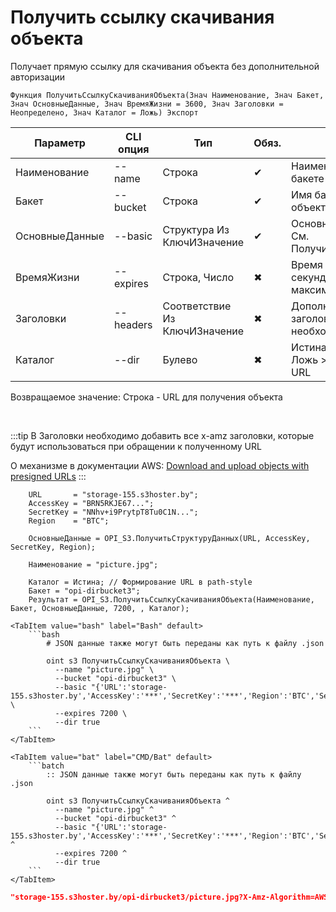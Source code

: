 ﻿---
sidebar_position: 16
description: Получить ссылку скачивания объекта и другие функции для работы с S3 в Открытом пакете интеграций - бесплатной open-source библиотеке интеграций для 1С:Предприятие 8, OneScript и CLI
keywords: [1C, 1С, 1С:Предприятие, 1С:Предприятие 8.3, API, Интеграция, Сервисы, Обмен, OneScript, CLI, S3]
---


# Получить ссылку скачивания объекта
 Получает прямую ссылку для скачивания объекта без дополнительной авторизации



`Функция ПолучитьСсылкуСкачиванияОбъекта(Знач Наименование, Знач Бакет, Знач ОсновныеДанные, Знач ВремяЖизни = 3600, Знач Заголовки = Неопределено, Знач Каталог = Ложь) Экспорт`

  | Параметр | CLI опция | Тип | Обяз. | Назначение |
  |-|-|-|-|-|
  | Наименование | --name | Строка | &#x2714; | Наименование объекта в бакете |
  | Бакет | --bucket | Строка | &#x2714; | Имя бакета для загрузки объекта |
  | ОсновныеДанные | --basic | Структура Из КлючИЗначение | &#x2714; | Основные данные запроса. См. ПолучитьСтруктуруДанных |
  | ВремяЖизни | --expires | Строка, Число | &#x2716; | Время жизни ссылки в секундах. 604800 максимум |
  | Заголовки | --headers | Соответствие Из КлючИЗначение | &#x2716; | Дополнительные заголовки запроса, если необходимо |
  | Каталог | --dir | Булево | &#x2716; | Истина > Path style URL, Ложь > Virtual hosted style URL |

  
  Возвращаемое значение:   Строка - URL для получения объекта

<br/>

:::tip
В Заголовки необходимо добавить все x-amz заголовки, которые будут использоваться при обращении к полученному URL

О механизме в документации AWS: [Download and upload objects with presigned URLs](https://docs.aws.amazon.com/AmazonS3/latest/userguide/using-presigned-url.html)
:::
<br/>


```bsl title="Пример использования для 1С:Предприятие/OneScript"
    URL       = "storage-155.s3hoster.by";
    AccessKey = "BRN5RKJE67...";
    SecretKey = "NNhv+i9PrytpT8Tu0C1N...";
    Region    = "BTC";

    ОсновныеДанные = OPI_S3.ПолучитьСтруктуруДанных(URL, AccessKey, SecretKey, Region);

    Наименование = "picture.jpg";

    Каталог = Истина; // Формирование URL в path-style
    Бакет = "opi-dirbucket3";
    Результат = OPI_S3.ПолучитьСсылкуСкачиванияОбъекта(Наименование, Бакет, ОсновныеДанные, 7200, , Каталог);
```
    

 <Tabs>
  
    <TabItem value="bash" label="Bash" default>
        ```bash
            # JSON данные также могут быть переданы как путь к файлу .json
            
            oint s3 ПолучитьСсылкуСкачиванияОбъекта \
              --name "picture.jpg" \
              --bucket "opi-dirbucket3" \
              --basic "{'URL':'storage-155.s3hoster.by','AccessKey':'***','SecretKey':'***','Region':'BTC','Service':'s3'}" \
              --expires 7200 \
              --dir true
        ```
    </TabItem>
  
    <TabItem value="bat" label="CMD/Bat" default>
        ```batch
            :: JSON данные также могут быть переданы как путь к файлу .json
            
            oint s3 ПолучитьСсылкуСкачиванияОбъекта ^
              --name "picture.jpg" ^
              --bucket "opi-dirbucket3" ^
              --basic "{'URL':'storage-155.s3hoster.by','AccessKey':'***','SecretKey':'***','Region':'BTC','Service':'s3'}" ^
              --expires 7200 ^
              --dir true
        ```
    </TabItem>
</Tabs>


```json title="Результат"
"storage-155.s3hoster.by/opi-dirbucket3/picture.jpg?X-Amz-Algorithm=AWS4-HMAC-SHA256&X-Amz-Credential=BRN5RKJE67YCVDZRRQVI%2F20251001%2FBTC%2Fs3%2Faws4_request&X-Amz-Date=20251001T084342Z&X-Amz-Expires=7200&X-Amz-SignedHeaders=host&X-Amz-Signature=88dbe4925c2e926835d436586e3cb514aa2f7e2ec7daaf7ff7270ddf6bf75969"
```

